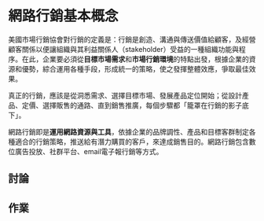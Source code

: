# 網路行銷基本概念{#internet-marketing-introduction}

美國市場行銷協會對行銷的定義是：行銷是創造、溝通與傳送價值給顧客，及經營顧客關係以便讓組織與其利益關係人（stakeholder）受益的一種組織功能與程序。在此，企業要必須從**目標市場需求**和**市場行銷環境**的特點出發，根據企業的資源和優勢，綜合運用各種手段，形成統一的策略，使之發揮整體效應，爭取最佳效果。

真正的行銷，應該是從洞悉需求、選擇目標市場、發展產品定位開始；從設計產品、定價、選擇販售的通路、直到銷售推廣，每個步驟都「籠罩在行銷的影子底下」。

網路行銷即是**運用網路資源與工具**，依據企業的品牌調性、產品和目標客群制定各種適合的行銷策略，推送給有潛力購買的客戶，來達成銷售目的。網路行銷包含數位廣告投放、社群平台、email電子報行銷等方式。

## 討論 {-}

## 作業 {-}
